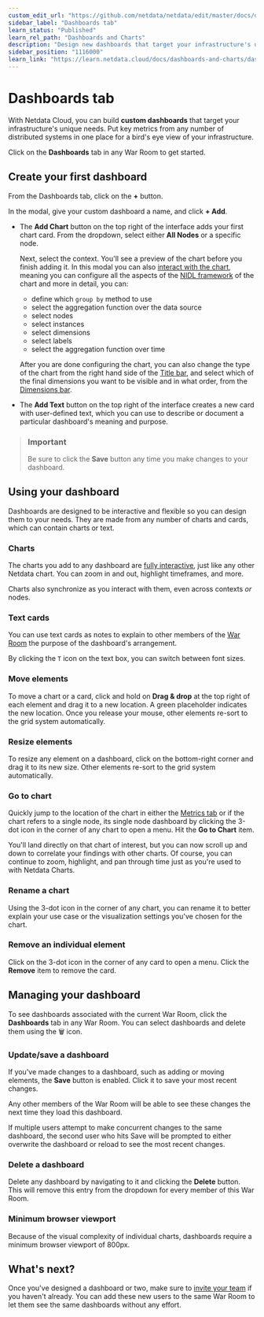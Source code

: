 ```yaml
---
custom_edit_url: "https://github.com/netdata/netdata/edit/master/docs/dashboard/dashboards-tab.md"
sidebar_label: "Dashboards tab"
learn_status: "Published"
learn_rel_path: "Dashboards and Charts"
description: "Design new dashboards that target your infrastructure's unique needs and share them with your team fortargeted visual anomaly detection or incident response."
sidebar_position: "1116000"
learn_link: "https://learn.netdata.cloud/docs/dashboards-and-charts/dashboards-tab"
---
```


# Dashboards tab

With Netdata Cloud, you can build **custom dashboards** that target your infrastructure's unique needs. Put key metrics from any number of distributed systems in one place for a bird's eye view of your infrastructure.

Click on the **Dashboards** tab in any War Room to get started.

## Create your first dashboard

From the Dashboards tab, click on the **+** button.

In the modal, give your custom dashboard a name, and click **+ Add**.

- The **Add Chart** button on the top right of the interface adds your first chart card. From the dropdown, select either **All Nodes** or a specific node.  
  
  Next, select the context. You'll see a preview of the chart before you finish adding it. In this modal you can also [interact with the chart](/docs/dashboards-and-charts/netdata-charts), meaning you can configure all the aspects of the [NIDL framework](/docs/dashboards-and-charts/netdata-charts#nidl-framework) of the chart and more in detail, you can:
  - define which `group by` method to use
  - select the aggregation function over the data source
  - select nodes
  - select instances
  - select dimensions
  - select labels
  - select the aggregation function over time
  
  After you are done configuring the chart, you can also change the type of the chart from the right hand side of the [Title bar](/docs/dashboards-and-charts/netdata-charts#title-bar), and select which of the final dimensions you want to be visible and in what order, from the [Dimensions bar](/docs/dashboards-and-charts/netdata-charts#dimensions-bar).

- The **Add Text** button on the top right of the interface creates a new card with user-defined text, which you can use to describe or document a particular dashboard's meaning and purpose.

> ### Important
>
> Be sure to click the **Save** button any time you make changes to your dashboard.

## Using your dashboard

Dashboards are designed to be interactive and flexible so you can design them to your needs. They are made from any number of charts and cards, which can contain charts or text.

### Charts

The charts you add to any dashboard are [fully interactive](/docs/dashboards-and-charts/netdata-charts), just like any other Netdata chart. You can zoom in and out, highlight timeframes, and more.

Charts also synchronize as you interact with them, even across contexts _or_ nodes.

### Text cards

You can use text cards as notes to explain to other members of the [War Room](/docs/netdata-cloud/organize-your-infrastructure-and-invite-your-team#netdata-cloud-war-rooms) the purpose of the dashboard's arrangement.

By clicking the `T` icon on the text box, you can switch between font sizes.

### Move elements

To move a chart or a card, click and hold on **Drag & drop** at the top right of each element and drag it to a new location. A green placeholder indicates the
new location. Once you release your mouse, other elements re-sort to the grid system automatically.

### Resize elements

To resize any element on a dashboard, click on the bottom-right corner and drag it to its new size. Other elements re-sort to the grid system automatically.

### Go to chart

Quickly jump to the location of the chart in either the [Metrics tab](/docs/dashboards-and-charts/metrics-tab-and-single-node-tabs) or if the chart refers to a single node, its single node dashboard by clicking the 3-dot icon in the corner of any chart to open a menu. Hit the **Go to Chart** item.

You'll land directly on that chart of interest, but you can now scroll up and down to correlate your findings with other
charts. Of course, you can continue to zoom, highlight, and pan through time just as you're used to with Netdata Charts.

### Rename a chart

Using the 3-dot icon in the corner of any chart, you can rename it to better explain your use case or the visualization settings you've chosen for the chart.

### Remove an individual element

Click on the 3-dot icon in the corner of any card to open a menu. Click the **Remove** item to remove the card.

## Managing your dashboard

To see dashboards associated with the current War Room, click the **Dashboards** tab in any War Room. You can select dashboards and delete them using the 🗑️ icon.

### Update/save a dashboard

If you've made changes to a dashboard, such as adding or moving elements, the **Save** button is enabled. Click it to save your most recent changes.

Any other members of the War Room will be able to see these changes the next time they load this dashboard.

If multiple users attempt to make concurrent changes to the same dashboard, the second user who hits Save will be
prompted to either overwrite the dashboard or reload to see the most recent changes.

### Delete a dashboard

Delete any dashboard by navigating to it and clicking the **Delete** button. This will remove this entry from the
dropdown for every member of this War Room.

### Minimum browser viewport

Because of the visual complexity of individual charts, dashboards require a minimum browser viewport of 800px.

## What's next?

Once you've designed a dashboard or two, make sure to [invite your team](/docs/netdata-cloud/organize-your-infrastructure-and-invite-your-team#invite-your-team) if you haven't already. You can add these new users to the same War Room to let them see the same dashboards without any effort.
